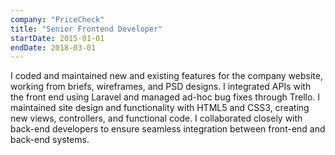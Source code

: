 ```yaml
---
company: "PriceCheck"
title: "Senior Frontend Developer"
startDate: 2015-01-01
endDate: 2018-03-01
---
```


I coded and maintained new and existing features for the company website, working from briefs, wireframes, and PSD designs. I integrated APIs with the front end using Laravel and managed ad-hoc bug fixes through Trello. I maintained site design and functionality with HTML5 and CSS3, creating new views, controllers, and functional code. I collaborated closely with back-end developers to ensure seamless integration between front-end and back-end systems.